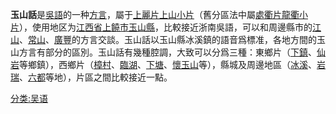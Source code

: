 {{Infobox Language
|name= 玉山話
|nativename=
|states= [[中國|中國]]
|region=[[江西省|江西省]][[玉山縣|玉山縣]]
|speakers= 
|rank=
|familycolor= 漢藏語系
|fam1= [[漢藏語系|漢藏語系]]
|fam2= [[漢語族|漢語族]]
|fam3= [[吳語|吳語]]
|fam4= [[上麗片|上麗片]]
|fam5= [[上山小片|上山小片]]
|nation= 無
|agency= 無
|iso1= zh| iso2b= chi| iso2t= zho| iso3=wuu }}
'''玉山話'''是[[吳語|吳語]]的一种[[方言|方言]]，屬于[[上麗片|上麗片]][[上山小片|上山小片]]（舊分區法中屬[[處衢片|處衢片]][[龍衢小片|龍衢小片]]），使用地区为[[江西省|江西省]][[上饒市|上饒市]][[玉山縣|玉山縣]]，比較接近浙南吳語，可以和周邊縣市的[[江山市|江山]]、[[常山|常山]]、[[广丰区|廣豐]]的方言交談。玉山話以玉山縣冰溪鎮的語音爲標准，各地方間的玉山方言有部分的區別。玉山話有幾種腔調，大致可以分爲三種：東鄉片（[[下镇镇|下鎮]]、[[仙岩镇_(玉山县)|仙岩]]等鄉鎮），西鄉片（[[樟村镇|樟村]]、[[临湖镇_(玉山县)|臨湖]]、[[下塘乡|下塘]]、[[怀玉乡|懷玉山]]等），縣城及周邊地區（[[冰溪街道|冰溪]]、[[岩瑞镇|岩瑞]]、[[六都乡|六都]]等地），片區之間比較接近一點。

{{吴语}}
[[分类:吴语|分类:吴语]]